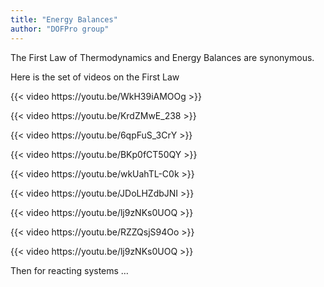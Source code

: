 ```yaml
---
title: "Energy Balances"
author: "DOFPro group"
---
```


The First Law of Thermodynamics and Energy Balances are synonymous.

Here is the set of videos on the First Law

{{< video https://youtu.be/WkH39iAMOOg >}}

{{< video https://youtu.be/KrdZMwE_238 >}}

{{< video https://youtu.be/6qpFuS_3CrY >}}

{{< video https://youtu.be/BKp0fCT50QY >}}

{{< video https://youtu.be/wkUahTL-C0k >}}

{{< video https://youtu.be/JDoLHZdbJNI >}}

{{< video https://youtu.be/lj9zNKs0UOQ >}}

{{< video https://youtu.be/RZZQsjS94Oo >}}

{{< video https://youtu.be/lj9zNKs0UOQ >}}

Then for reacting systems ...
